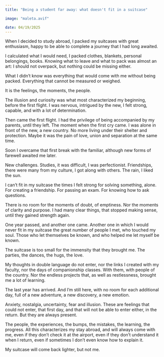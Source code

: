 ```yaml
---
title: "Being a student far away: what doesn't fit in a suitcase"

image: "maleta.avif"

date: 04/19/2025
---
```


When I decided to study abroad, I packed my suitcases with great enthusiasm, happy to be able to complete a journey that I had long awaited. 

I calculated what I would need, I packed clothes, blankets, personal belongings, books. Knowing what to leave and what to pack was almost an art: I should not overpack, but nothing could be missing either. 

What I didn't know was everything that would come with me without being packed. Everything that cannot be measured or weighed.

It is the feelings, the moments, the people.

The illusion and curiosity was what most characterized my beginning, before the first flight. I was nervous, intrigued by the new, I felt strong, capable, and with a lot of determination. 

Then came the first flight. I had the privilege of being accompanied by my parents, until they left. The moment when the first cry came. I was alone in front of the new, a new country. No more living under their shelter and protection. Maybe it was the pain of love, union and separation at the same time.

Soon I overcame that first break with the familiar, although new forms of farewell awaited me later. 

New challenges. Studies, it was difficult, I was perfectionist. Friendships, there were many from my culture, I got along with others. The rain, I liked the sun. 

I can't fit in my suitcase the times I felt strong for solving something, alone. For creating a friendship. For passing an exam. For knowing how to ask questions. 

There is no room for the moments of doubt, of emptiness. Nor the moments of clarity and purpose. I had many clear things, that stopped making sense, until they gained strength again.

One year passed, and another one came. Another one in which I would never fit in my suitcase the great number of people I met, who touched my soul. Those who let themselves be known, and who helped me let myself be known.

The suitcase is too small for the immensity that they brought me. The parties, the dances, the hugs, the love. 

My thoughts in double language do not enter, nor the links I created with my faculty, nor the days of companionship classes. With them, with people of the country. Nor the endless projects that, as well as restlessness, brought me a lot of learning.

The last year has arrived. And I'm still here, with no room for each additional day, full of a new adventure, a new discovery, a new emotion. 

Anxiety, nostalgia, uncertainty, fear and illusion. These are feelings that could not enter, that first day, and that will not be able to enter either, in the return. But they are always present. 

The people, the experiences, the bumps, the mistakes, the learning, the progress. All this characterizes my stay abroad, and will always come with me, even if they don't check it at the airport, even if they don't understand it when I return, even if sometimes I don't even know how to explain it. 

My suitcase will come back lighter, but not me.



